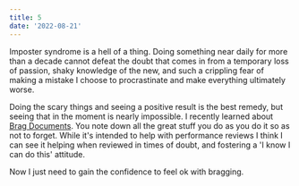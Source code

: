 ```yaml
---
title: 5
date: '2022-08-21'
---
```


Imposter syndrome is a hell of a thing. Doing something near daily for more than a decade cannot defeat the doubt that comes in from a temporary loss of passion, shaky knowledge of the new, and such a crippling fear of making a mistake I choose to procrastinate and make everything ultimately worse.

Doing the scary things and seeing a positive result is the best remedy, but seeing that in the moment is nearly impossible. I recently learned about [Brag Documents](https://jvns.ca/blog/brag-documents/). You note down all the great stuff you do as you do it so as not to forget. While it's intended to help with performance reviews I think I can see it helping when reviewed in times of doubt, and fostering a 'I know I can do this' attitude.

Now I just need to gain the confidence to feel ok with bragging.
